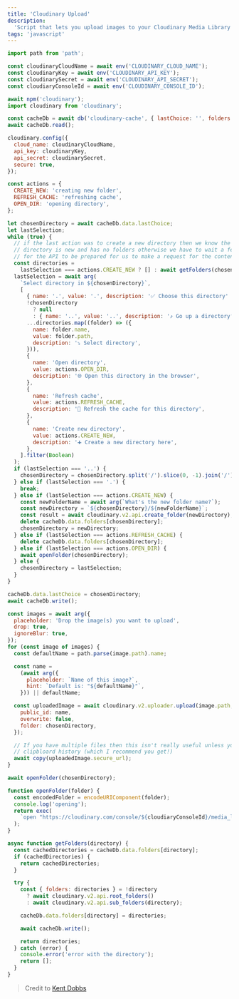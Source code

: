 ```yaml
---
title: 'Cloudinary Upload'
description:
  'Script that lets you upload images to your Cloudinary Media Library using Node.js'
tags: 'javascript'
---
```


```javascript
import path from 'path';

const cloudinaryCloudName = await env('CLOUDINARY_CLOUD_NAME');
const cloudinaryKey = await env('CLOUDINARY_API_KEY');
const cloudinarySecret = await env('CLOUDINARY_API_SECRET');
const cloudiaryConsoleId = await env('CLOUDINARY_CONSOLE_ID');

await npm('cloudinary');
import cloudinary from 'cloudinary';

const cacheDb = await db('cloudinary-cache', { lastChoice: '', folders: {} });
await cacheDb.read();

cloudinary.config({
  cloud_name: cloudinaryCloudName,
  api_key: cloudinaryKey,
  api_secret: cloudinarySecret,
  secure: true,
});

const actions = {
  CREATE_NEW: 'creating new folder',
  REFRESH_CACHE: 'refreshing cache',
  OPEN_DIR: 'opening directory',
};

let chosenDirectory = await cacheDb.data.lastChoice;
let lastSelection;
while (true) {
  // if the last action was to create a new directory then we know the chosen
  // directory is new and has no folders otherwise we have to wait a few seconds
  // for the API to be prepared for us to make a request for the contents.
  const directories =
    lastSelection === actions.CREATE_NEW ? [] : await getFolders(chosenDirectory);
  lastSelection = await arg(
    `Select directory in ${chosenDirectory}`,
    [
      { name: '.', value: '.', description: '✅ Choose this directory' },
      !chosenDirectory
        ? null
        : { name: '..', value: '..', description: '⤴️ Go up a directory' },
      ...directories.map((folder) => ({
        name: folder.name,
        value: folder.path,
        description: '⤵️ Select directory',
      })),
      {
        name: 'Open directory',
        value: actions.OPEN_DIR,
        description: '🌐 Open this directory in the browser',
      },
      {
        name: 'Refresh cache',
        value: actions.REFRESH_CACHE,
        description: '🔄 Refresh the cache for this directory',
      },
      {
        name: 'Create new directory',
        value: actions.CREATE_NEW,
        description: '➕ Create a new directory here',
      },
    ].filter(Boolean)
  );
  if (lastSelection === '..') {
    chosenDirectory = chosenDirectory.split('/').slice(0, -1).join('/');
  } else if (lastSelection === '.') {
    break;
  } else if (lastSelection === actions.CREATE_NEW) {
    const newFolderName = await arg(`What's the new folder name?`);
    const newDirectory = `${chosenDirectory}/${newFolderName}`;
    const result = await cloudinary.v2.api.create_folder(newDirectory);
    delete cacheDb.data.folders[chosenDirectory];
    chosenDirectory = newDirectory;
  } else if (lastSelection === actions.REFRESH_CACHE) {
    delete cacheDb.data.folders[chosenDirectory];
  } else if (lastSelection === actions.OPEN_DIR) {
    await openFolder(chosenDirectory);
  } else {
    chosenDirectory = lastSelection;
  }
}

cacheDb.data.lastChoice = chosenDirectory;
await cacheDb.write();

const images = await arg({
  placeholder: 'Drop the image(s) you want to upload',
  drop: true,
  ignoreBlur: true,
});
for (const image of images) {
  const defaultName = path.parse(image.path).name;

  const name =
    (await arg({
      placeholder: `Name of this image?`,
      hint: `Default is: "${defaultName}"`,
    })) || defaultName;

  const uploadedImage = await cloudinary.v2.uploader.upload(image.path, {
    public_id: name,
    overwrite: false,
    folder: chosenDirectory,
  });

  // If you have multiple files then this isn't really useful unless you have
  // clipbloard history (which I recommend you get!)
  await copy(uploadedImage.secure_url);
}

await openFolder(chosenDirectory);

function openFolder(folder) {
  const encodedFolder = encodeURIComponent(folder);
  console.log('opening');
  return exec(
    `open "https://cloudinary.com/console/${cloudiaryConsoleId}/media_library/folders/${encodedFolder}"`
  );
}

async function getFolders(directory) {
  const cachedDirectories = cacheDb.data.folders[directory];
  if (cachedDirectories) {
    return cachedDirectories;
  }

  try {
    const { folders: directories } = !directory
      ? await cloudinary.v2.api.root_folders()
      : await cloudinary.v2.api.sub_folders(directory);

    cacheDb.data.folders[directory] = directories;

    await cacheDb.write();

    return directories;
  } catch (error) {
    console.error('error with the directory');
    return [];
  }
}
```

> Credit to [Kent Dobbs](https://github.com/johnlindquist/kit/discussions/310)
